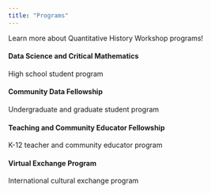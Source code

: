 ```yaml
---
title: "Programs"
---
```


Learn more about Quantitative History Workshop programs!

#### Data Science and Critical Mathematics
| High school student program

#### Community Data Fellowship
| Undergraduate and graduate student program

#### Teaching and Community Educator Fellowship
| K-12 teacher and community educator program

#### Virtual Exchange Program
| International cultural exchange program